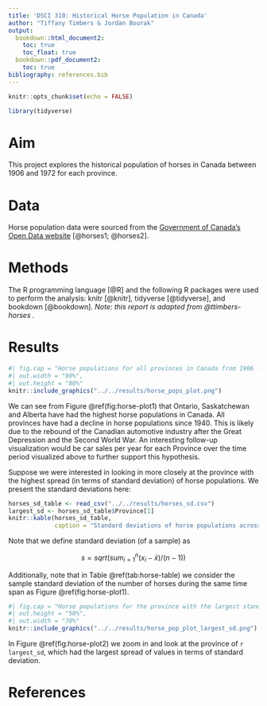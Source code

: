 ```yaml
---
title: 'DSCI 310: Historical Horse Population in Canada'
author: "Tiffany Timbers & Jordan Bourak"
output:
  bookdown::html_document2:
    toc: true
    toc_float: true
  bookdown::pdf_document2:
    toc: true
bibliography: references.bib
---
```

```r
knitr::opts_chunk$set(echo = FALSE)
```

```r
library(tidyverse)
```

# Aim

This project explores the historical population of horses in Canada between 1906 and 1972 for each province.

# Data

Horse population data were sourced from the [Government of Canada's Open Data website](http://open.canada.ca/en/open-data) [@horses1; @horses2].

# Methods

The R programming language [@R] and the following R packages were used to perform the analysis: knitr [@knitr], tidyverse [@tidyverse], and bookdown [@bookdown]. *Note: this report is adapted from @ttimbers-horses .*

# Results

```r
#| fig.cap = "Horse populations for all provinces in Canada from 1906 - 1972",
#| out.width = "90%", 
#| out.height = "80%"
knitr::include_graphics("../../results/horse_pops_plot.png")
```

We can see from Figure \@ref(fig:horse-plot1) that Ontario, Saskatchewan and Alberta have had the highest horse populations in Canada. All provinces have had a decline in horse populations since 1940. This is likely due to the rebound of the Canadian automotive industry after the Great Depression and the Second World War. An interesting follow-up visualization would be car sales per year for each Province over the time period visualized above to further support this hypothesis.

Suppose we were interested in looking in more closely at the province with the highest spread (in terms of standard deviation) of horse populations. We present the standard deviations here:

```r
horses_sd_table <- read_csv("../../results/horses_sd.csv")
largest_sd <- horses_sd_table$Province[1]
knitr::kable(horses_sd_table,
             caption = "Standard deviations of horse populations across Canada")
```

Note that we define standard deviation (of a sample) as

$$s = sqrt( sum_{i = 1}^n(x_i - \bar{x}) / (n-1))$$

Additionally, note that in Table \@ref(tab:horse-table) we consider the sample standard deviation of the number of horses during the same time span as Figure \@ref(fig:horse-plot1).

```r
#| fig.cap = "Horse populations for the province with the largest standard deviation",
#| out.height = "50%",
#| out.width = "70%"
knitr::include_graphics("../../results/horse_pop_plot_largest_sd.png")
```

In Figure \@ref(fig:horse-plot2) we zoom in and look at the province of `r largest_sd`, which had the largest spread of values in terms of standard deviation.

# References
